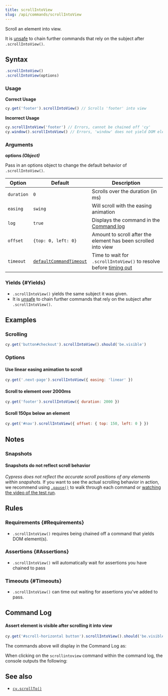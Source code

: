 ```yaml
---
title: scrollIntoView
slug: /api/commands/scrollIntoView
---
```


Scroll an element into view.

It is [unsafe](/app/core-concepts/retry-ability#Only-queries-are-retried) to
chain further commands that rely on the subject after `.scrollIntoView()`.

## Syntax

```javascript
.scrollIntoView()
.scrollIntoView(options)
```

### Usage

<Icon name="check-circle" color="green" /> **Correct Usage**

```javascript
cy.get('footer').scrollIntoView() // Scrolls 'footer' into view
```

<Icon name="exclamation-triangle" color="red" /> **Incorrect Usage**

```javascript
cy.scrollIntoView('footer') // Errors, cannot be chained off 'cy'
cy.window().scrollIntoView() // Errors, 'window' does not yield DOM element
```

### Arguments

<Icon name="angle-right" /> **options _(Object)_**

Pass in an options object to change the default behavior of `.scrollIntoView()`.

| Option     | Default                                                           | Description                                                                           |
| ---------- | ----------------------------------------------------------------- | ------------------------------------------------------------------------------------- |
| `duration` | `0`                                                               | Scrolls over the duration (in ms)                                                     |
| `easing`   | `swing`                                                           | Will scroll with the easing animation                                                 |
| `log`      | `true`                                                            | Displays the command in the [Command log](/app/core-concepts/cypress-app#Command-Log) |
| `offset`   | `{top: 0, left: 0}`                                               | Amount to scroll after the element has been scrolled into view                        |
| `timeout`  | [`defaultCommandTimeout`](/app/references/configuration#Timeouts) | Time to wait for `.scrollIntoView()` to resolve before [timing out](#Timeouts)        |

### Yields [<Icon name="question-circle"/>](/app/core-concepts/introduction-to-cypress#Subject-Management) {#Yields}

- `.scrollIntoView()` yields the same subject it was given.
- It is [unsafe](/app/core-concepts/retry-ability#Only-queries-are-retried)
  to chain further commands that rely on the subject after `.scrollIntoView()`.

## Examples

### Scrolling

```javascript
cy.get('button#checkout').scrollIntoView().should('be.visible')
```

### Options

#### Use linear easing animation to scroll

```javascript
cy.get('.next-page').scrollIntoView({ easing: 'linear' })
```

#### Scroll to element over 2000ms

```javascript
cy.get('footer').scrollIntoView({ duration: 2000 })
```

#### Scroll 150px below an element

```js
cy.get('#nav').scrollIntoView({ offset: { top: 150, left: 0 } })
```

## Notes

### Snapshots

#### Snapshots do not reflect scroll behavior

_Cypress does not reflect the accurate scroll positions of any elements within
snapshots._ If you want to see the actual scrolling behavior in action, we
recommend using [`.pause()`](/api/commands/pause) to walk through each command
or
[watching the video of the test run](/app/guides/screenshots-and-videos#Videos).

## Rules

### Requirements [<Icon name="question-circle"/>](/app/core-concepts/introduction-to-cypress#Chains-of-Commands) {#Requirements}

- `.scrollIntoView()` requires being chained off a command that yields DOM
  element(s).

### Assertions [<Icon name="question-circle"/>](/app/core-concepts/introduction-to-cypress#Assertions) {#Assertions}

- `.scrollIntoView()` will automatically wait for assertions you have chained to
  pass

### Timeouts [<Icon name="question-circle"/>](/app/core-concepts/introduction-to-cypress#Timeouts) {#Timeouts}

- `.scrollIntoView()` can time out waiting for assertions you've added to pass.

## Command Log

#### Assert element is visible after scrolling it into view

```javascript
cy.get('#scroll-horizontal button').scrollIntoView().should('be.visible')
```

The commands above will display in the Command Log as:

<DocsImage
  src="/img/api/scrollintoview/command-log-for-scrollintoview.png"
  alt="command log scrollintoview"
/>

When clicking on the `scrollintoview` command within the command log, the
console outputs the following:

<DocsImage
  src="/img/api/scrollintoview/console-log-for-scrollintoview.png"
  alt="console.log scrollintoview"
/>

## See also

- [`cy.scrollTo()`](/api/commands/scrollTo)
